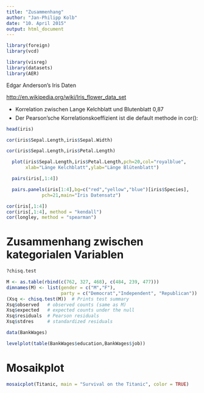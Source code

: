 ```yaml
---
title: "Zusammenhang"
author: "Jan-Philipp Kolb"
date: "10. April 2015"
output: html_document
---
```



```r

library(foreign)
library(vcd)

library(visreg)
library(datasets)
library(AER)

```

Edgar Anderson's Iris Daten

<http://en.wikipedia.org/wiki/Iris_flower_data_set>

* Korrelation zwischen Lange Kelchblatt und Blutenblatt 0,87
* Der Pearson'sche Korrelationskoeffizient ist die default
methode in cor():

```r

head(iris)

cor(iris$Sepal.Length,iris$Sepal.Width)

cor(iris$Sepal.Length,iris$Petal.Length)

```




```r
  plot(iris$Sepal.Length,iris$Petal.Length,pch=20,col="royalblue",
       xlab="Länge Kelchblatt",ylab="Länge Blütenblatt")
```

```r
  pairs(iris[,1:4])
```

```r
  pairs.panels(iris[1:4],bg=c("red","yellow","blue")[iris$Species],
             pch=21,main="Iris Datensatz")
```

```r
cor(iris[,1:4])
cor(iris[,1:4], method = "kendall")
cor(longley, method = "spearman") 
```

# Zusammenhang zwischen kategorialen Variablen

```r
?chisq.test

M <- as.table(rbind(c(762, 327, 468), c(484, 239, 477)))
dimnames(M) <- list(gender = c("M","F"),
                    party = c("Democrat","Independent", "Republican"))
(Xsq <- chisq.test(M))  # Prints test summary
Xsq$observed   # observed counts (same as M)
Xsq$expected   # expected counts under the null
Xsq$residuals  # Pearson residuals
Xsq$stdres     # standardized residuals
```

```r
data(BankWages)

levelplot(table(BankWages$education,BankWages$job))

```

# Mosaikplot

```r
mosaicplot(Titanic, main = "Survival on the Titanic", color = TRUE)
```



